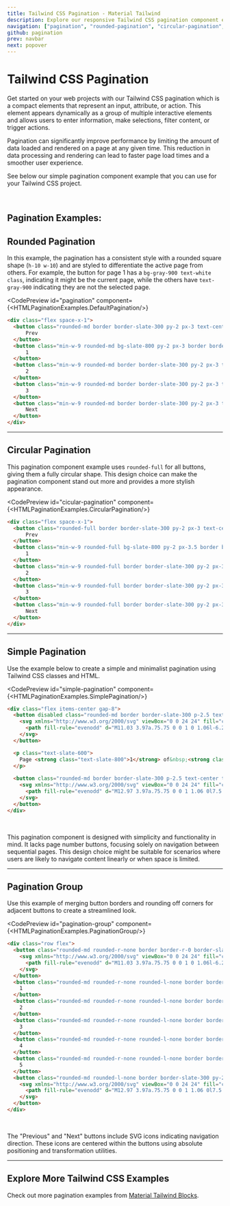 ```yaml
---
title: Tailwind CSS Pagination - Material Tailwind
description: Explore our responsive Tailwind CSS pagination component examples designed for seamless content navigation.
navigation: ["pagination", "rounded-pagination", "circular-pagination", "simple-pagination", "pagination-group", "more-examples"]
github: pagination
prev: navbar
next: popover
---
```


# Tailwind CSS Pagination

Get started on your web projects with our Tailwind CSS pagination which is a compact elements that represent an input, attribute, or action. This element appears dynamically as a group of multiple interactive elements and allows users to enter information, make selections, filter content, or trigger actions.

Pagination can significantly improve performance by limiting the amount of data loaded and rendered on a page at any given time. This reduction in data processing and rendering can lead to faster page load times and a smoother user experience.

See below our simple pagination component example that you can use for your Tailwind CSS project.

<br />

## Pagination Examples:

<span id="rounded-pagination"></span>
## Rounded Pagination

In this example, the pagination has a consistent style with a rounded square shape (<Code>h-10 w-10</Code>) and are styled to differentiate the active page from others. For example, the button for page 1 has a <Code>bg-gray-900 text-white class</Code>, indicating it might be the current page, while the others have <Code>text-gray-900</Code> indicating they are not the selected page.


<CodePreview
  id="pagination"
  component={<HTMLPaginationExamples.DefaultPagination/>}
>
```html
<div class="flex space-x-1">
  <button class="rounded-md border border-slate-300 py-2 px-3 text-center text-sm transition-all shadow-sm hover:shadow-lg text-slate-600 hover:text-white hover:bg-slate-800 hover:border-slate-800 focus:text-white focus:bg-slate-800 focus:border-slate-800 active:border-slate-800 active:text-white active:bg-slate-800 disabled:pointer-events-none disabled:opacity-50 disabled:shadow-none ml-2">
      Prev
  </button>
  <button class="min-w-9 rounded-md bg-slate-800 py-2 px-3 border border-transparent text-center text-sm text-white transition-all shadow-md hover:shadow-lg focus:bg-slate-700 focus:shadow-none active:bg-slate-700 hover:bg-slate-700 active:shadow-none disabled:pointer-events-none disabled:opacity-50 disabled:shadow-none ml-2">
      1
  </button>
  <button class="min-w-9 rounded-md border border-slate-300 py-2 px-3 text-center text-sm transition-all shadow-sm hover:shadow-lg text-slate-600 hover:text-white hover:bg-slate-800 hover:border-slate-800 focus:text-white focus:bg-slate-800 focus:border-slate-800 active:border-slate-800 active:text-white active:bg-slate-800 disabled:pointer-events-none disabled:opacity-50 disabled:shadow-none ml-2">
      2
  </button>
  <button class="min-w-9 rounded-md border border-slate-300 py-2 px-3 text-center text-sm transition-all shadow-sm hover:shadow-lg text-slate-600 hover:text-white hover:bg-slate-800 hover:border-slate-800 focus:text-white focus:bg-slate-800 focus:border-slate-800 active:border-slate-800 active:text-white active:bg-slate-800 disabled:pointer-events-none disabled:opacity-50 disabled:shadow-none ml-2">
      3
  </button>
  <button class="min-w-9 rounded-md border border-slate-300 py-2 px-3 text-center text-sm transition-all shadow-sm hover:shadow-lg text-slate-600 hover:text-white hover:bg-slate-800 hover:border-slate-800 focus:text-white focus:bg-slate-800 focus:border-slate-800 active:border-slate-800 active:text-white active:bg-slate-800 disabled:pointer-events-none disabled:opacity-50 disabled:shadow-none ml-2">
      Next
  </button>
</div>
```
</CodePreview>

---

<span id="circular-pagination"></span>
## Circular Pagination

This pagination component example uses <Code>rounded-full</Code> for all buttons, giving them a fully circular shape. This design choice can make the pagination component stand out more and provides a more stylish appearance.

<CodePreview
  id="cicular-pagination"
  component={<HTMLPaginationExamples.CircularPagination/>}
>
```html
<div class="flex space-x-1">
  <button class="rounded-full border border-slate-300 py-2 px-3 text-center text-sm transition-all shadow-sm hover:shadow-lg text-slate-600 hover:text-white hover:bg-slate-800 hover:border-slate-800 focus:text-white focus:bg-slate-800 focus:border-slate-800 active:border-slate-800 active:text-white active:bg-slate-800 disabled:pointer-events-none disabled:opacity-50 disabled:shadow-none ml-2">
      Prev
  </button>
  <button class="min-w-9 rounded-full bg-slate-800 py-2 px-3.5 border border-transparent text-center text-sm text-white transition-all shadow-md hover:shadow-lg focus:bg-slate-700 focus:shadow-none active:bg-slate-700 hover:bg-slate-700 active:shadow-none disabled:pointer-events-none disabled:opacity-50 disabled:shadow-none ml-2">
      1
  </button>
  <button class="min-w-9 rounded-full border border-slate-300 py-2 px-3.5 text-center text-sm transition-all shadow-sm hover:shadow-lg text-slate-600 hover:text-white hover:bg-slate-800 hover:border-slate-800 focus:text-white focus:bg-slate-800 focus:border-slate-800 active:border-slate-800 active:text-white active:bg-slate-800 disabled:pointer-events-none disabled:opacity-50 disabled:shadow-none ml-2">
      2
  </button>
  <button class="min-w-9 rounded-full border border-slate-300 py-2 px-3.5 text-center text-sm transition-all shadow-sm hover:shadow-lg text-slate-600 hover:text-white hover:bg-slate-800 hover:border-slate-800 focus:text-white focus:bg-slate-800 focus:border-slate-800 active:border-slate-800 active:text-white active:bg-slate-800 disabled:pointer-events-none disabled:opacity-50 disabled:shadow-none ml-2">
      3
  </button>
  <button class="min-w-9 rounded-full border border-slate-300 py-2 px-3 text-center text-sm transition-all shadow-sm hover:shadow-lg text-slate-600 hover:text-white hover:bg-slate-800 hover:border-slate-800 focus:text-white focus:bg-slate-800 focus:border-slate-800 active:border-slate-800 active:text-white active:bg-slate-800 disabled:pointer-events-none disabled:opacity-50 disabled:shadow-none ml-2">
      Next
  </button>
</div>
```
</CodePreview>

---

<span id="simple-pagination"></span>
## Simple Pagination

Use the example below to create a simple and minimalist pagination using Tailwind CSS classes and HTML.

<CodePreview
  id="simple-pagination"
  component={<HTMLPaginationExamples.SimplePagination/>}
>
```html
<div class="flex items-center gap-8">
  <button disabled class="rounded-md border border-slate-300 p-2.5 text-center text-sm transition-all shadow-sm hover:shadow-lg text-slate-600 hover:text-white hover:bg-slate-800 hover:border-slate-800 focus:text-white focus:bg-slate-800 focus:border-slate-800 active:border-slate-800 active:text-white active:bg-slate-800 disabled:pointer-events-none disabled:opacity-50 disabled:shadow-none" type="button">
    <svg xmlns="http://www.w3.org/2000/svg" viewBox="0 0 24 24" fill="currentColor" class="w-4 h-4">
      <path fill-rule="evenodd" d="M11.03 3.97a.75.75 0 0 1 0 1.06l-6.22 6.22H21a.75.75 0 0 1 0 1.5H4.81l6.22 6.22a.75.75 0 1 1-1.06 1.06l-7.5-7.5a.75.75 0 0 1 0-1.06l7.5-7.5a.75.75 0 0 1 1.06 0Z" clip-rule="evenodd" />
    </svg>
  </button>

  <p class="text-slate-600">
    Page <strong class="text-slate-800">1</strong> of&nbsp;<strong class="text-slate-800">10</strong>
  </p>
  
  <button class="rounded-md border border-slate-300 p-2.5 text-center text-sm transition-all shadow-sm hover:shadow-lg text-slate-600 hover:text-white hover:bg-slate-800 hover:border-slate-800 focus:text-white focus:bg-slate-800 focus:border-slate-800 active:border-slate-800 active:text-white active:bg-slate-800 disabled:pointer-events-none disabled:opacity-50 disabled:shadow-none" type="button">
    <svg xmlns="http://www.w3.org/2000/svg" viewBox="0 0 24 24" fill="currentColor" class="w-4 h-4">
      <path fill-rule="evenodd" d="M12.97 3.97a.75.75 0 0 1 1.06 0l7.5 7.5a.75.75 0 0 1 0 1.06l-7.5 7.5a.75.75 0 1 1-1.06-1.06l6.22-6.22H3a.75.75 0 0 1 0-1.5h16.19l-6.22-6.22a.75.75 0 0 1 0-1.06Z" clip-rule="evenodd" />
    </svg>
  </button>
</div>
```
</CodePreview>

<br />

This pagination component is designed with simplicity and functionality in mind. It lacks page number buttons, focusing solely on navigation between sequential pages. This design choice might be suitable for scenarios where users are likely to navigate content linearly or when space is limited.

---

<span id="pagination-group"></span>
## Pagination Group

Use this example of merging button borders and rounding off corners for adjacent buttons to create a streamlined look.

<CodePreview
  id="pagination-group"
  component={<HTMLPaginationExamples.PaginationGroup/>}
>
```html
<div class="row flex">
  <button class="rounded-md rounded-r-none border border-r-0 border-slate-300 py-2 px-3 text-center text-sm transition-all shadow-sm hover:shadow-lg text-slate-600 hover:text-white hover:bg-slate-800 hover:border-slate-800 focus:text-white focus:bg-slate-800 focus:border-slate-800 active:border-slate-800 active:text-white active:bg-slate-800 disabled:pointer-events-none disabled:opacity-50 disabled:shadow-none" type="button">
    <svg xmlns="http://www.w3.org/2000/svg" viewBox="0 0 24 24" fill="currentColor" class="w-4 h-4">
      <path fill-rule="evenodd" d="M11.03 3.97a.75.75 0 0 1 0 1.06l-6.22 6.22H21a.75.75 0 0 1 0 1.5H4.81l6.22 6.22a.75.75 0 1 1-1.06 1.06l-7.5-7.5a.75.75 0 0 1 0-1.06l7.5-7.5a.75.75 0 0 1 1.06 0Z" clip-rule="evenodd" />
    </svg>
  </button>
  <button class="rounded-md rounded-r-none rounded-l-none border border-r-0 border-slate-300 py-2 px-3 text-center text-sm transition-all shadow-sm hover:shadow-lg text-slate-600 hover:text-white hover:bg-slate-800 hover:border-slate-800 focus:text-white focus:bg-slate-800 focus:border-slate-800 active:border-slate-800 active:text-white active:bg-slate-800 disabled:pointer-events-none disabled:opacity-50 disabled:shadow-none" type="button">
    1
  </button>
  <button class="rounded-md rounded-r-none rounded-l-none border border-r-0 border-slate-300 py-2 px-3 text-center text-sm transition-all shadow-sm hover:shadow-lg text-slate-600 hover:text-white hover:bg-slate-800 hover:border-slate-800 focus:text-white focus:bg-slate-800 focus:border-slate-800 active:border-slate-800 active:text-white active:bg-slate-800 disabled:pointer-events-none disabled:opacity-50 disabled:shadow-none" type="button">
    2
  </button>
  <button class="rounded-md rounded-r-none rounded-l-none border border-r-0 border-slate-300 py-2 px-3 text-center text-sm transition-all shadow-sm hover:shadow-lg text-slate-600 hover:text-white hover:bg-slate-800 hover:border-slate-800 focus:text-white focus:bg-slate-800 focus:border-slate-800 active:border-slate-800 active:text-white active:bg-slate-800 disabled:pointer-events-none disabled:opacity-50 disabled:shadow-none" type="button">
    3
  </button>
  <button class="rounded-md rounded-r-none rounded-l-none border border-r-0 border-slate-300 py-2 px-3 text-center text-sm transition-all shadow-sm hover:shadow-lg text-slate-600 hover:text-white hover:bg-slate-800 hover:border-slate-800 focus:text-white focus:bg-slate-800 focus:border-slate-800 active:border-slate-800 active:text-white active:bg-slate-800 disabled:pointer-events-none disabled:opacity-50 disabled:shadow-none" type="button">
    4
  </button>
  <button class="rounded-md rounded-r-none rounded-l-none border border-r-0 border-slate-300 py-2 px-3 text-center text-sm transition-all shadow-sm hover:shadow-lg text-slate-600 hover:text-white hover:bg-slate-800 hover:border-slate-800 focus:text-white focus:bg-slate-800 focus:border-slate-800 active:border-slate-800 active:text-white active:bg-slate-800 disabled:pointer-events-none disabled:opacity-50 disabled:shadow-none" type="button">
    5
  </button>
  <button class="rounded-md rounded-l-none border border-slate-300 py-2 px-3 text-center text-sm transition-all shadow-sm hover:shadow-lg text-slate-600 hover:text-white hover:bg-slate-800 hover:border-slate-800 focus:text-white focus:bg-slate-800 focus:border-slate-800 active:border-slate-800 active:text-white active:bg-slate-800 disabled:pointer-events-none disabled:opacity-50 disabled:shadow-none" type="button">
    <svg xmlns="http://www.w3.org/2000/svg" viewBox="0 0 24 24" fill="currentColor" class="w-4 h-4">
      <path fill-rule="evenodd" d="M12.97 3.97a.75.75 0 0 1 1.06 0l7.5 7.5a.75.75 0 0 1 0 1.06l-7.5 7.5a.75.75 0 1 1-1.06-1.06l6.22-6.22H3a.75.75 0 0 1 0-1.5h16.19l-6.22-6.22a.75.75 0 0 1 0-1.06Z" clip-rule="evenodd" />
    </svg>
  </button>
</div>
```
</CodePreview>

<br />

The "Previous" and "Next" buttons include SVG icons indicating navigation direction. These icons are centered within the buttons using absolute positioning and transformation utilities.

---


<span id="more-examples"></span>
## Explore More Tailwind CSS Examples
Check out more pagination examples from <a href="https://www.material-tailwind.com/blocks" target="_blank">Material Tailwind Blocks</a>.

